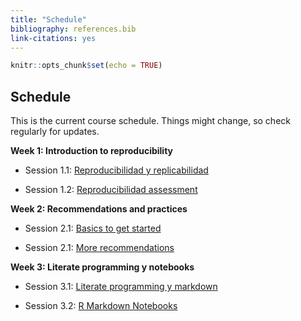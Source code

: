 ```yaml
---
title: "Schedule"
bibliography: references.bib
link-citations: yes
---
```


```r
knitr::opts_chunk$set(echo = TRUE)
```

## Schedule

This is the current course schedule. Things might change, so check regularly for updates.

**Week 1: Introduction to reproducibility**

-   Session 1.1: [Reproducibilidad y replicabilidad](session11.html)

-   Session 1.2: [Reproducibilidad assessment](session12.html)

**Week 2: Recommendations and practices**

-   Session 2.1: [Basics to get started](session21.html)

-   Session 2.1: [More recommendations](session21.html)

**Week 3: Literate programming y notebooks**

-   Session 3.1: [Literate programming y markdown](sesion31.html)

-   Session 3.2: [R Markdown Notebooks](sesion32.html)
